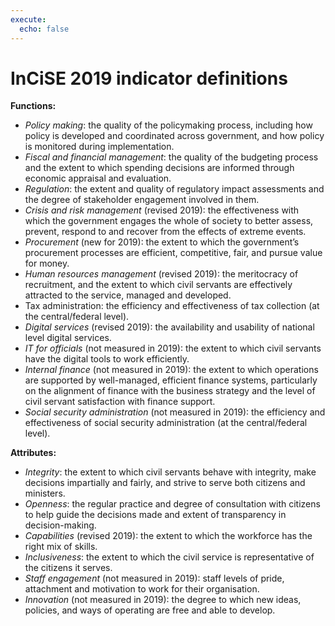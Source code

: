 ```yaml
---
execute:
  echo: false
---
```


# InCiSE 2019 indicator definitions {#sec-definitions}

**Functions:**

* *Policy making*: the quality of the policymaking process, including how policy
  is developed and coordinated across government, and how policy is monitored
  during implementation.
* *Fiscal and financial management*: the quality of the budgeting process and
  the extent to which spending decisions are informed through economic
  appraisal and evaluation.
* *Regulation*: the extent and quality of regulatory impact assessments and the
  degree of stakeholder engagement involved in them.
* *Crisis and risk management* (revised 2019): the effectiveness with which the
  government engages the whole of society to better assess, prevent, respond
  to and recover from the effects of extreme events.
* *Procurement* (new for 2019): the extent to which the government’s
  procurement processes are efficient, competitive, fair, and pursue value for
  money.
* *Human resources management* (revised 2019): the meritocracy of recruitment,
  and the extent to which civil servants are effectively attracted to the
  service, managed and developed.
* Tax administration: the efficiency and effectiveness of tax collection (at
  the central/federal level).
* *Digital services* (revised 2019): the availability and usability of national
  level digital services.
* *IT for officials* (not measured in 2019): the extent to which civil servants
  have the digital tools to work efficiently.
* *Internal finance* (not measured in 2019): the extent to which operations are
  supported by well-managed, efficient finance systems, particularly on the
  alignment of finance with the business strategy and the level of civil
  servant satisfaction with finance support.
* *Social security administration* (not measured in 2019): the efficiency and
  effectiveness of social security administration (at the central/federal
  level).

**Attributes:**

* *Integrity*: the extent to which civil servants behave with integrity, make
  decisions impartially and fairly, and strive to serve both citizens and
  ministers.
* *Openness*: the regular practice and degree of consultation with citizens to
  help guide the decisions made and extent of transparency in decision-making.
* *Capabilities* (revised 2019): the extent to which the workforce has the right
  mix of skills.
* *Inclusiveness*: the extent to which the civil service is representative of
  the citizens it serves.
* *Staff engagement* (not measured in 2019): staff levels of pride, attachment
  and motivation to work for their organisation.
* *Innovation* (not measured in 2019): the degree to which new ideas, policies,
  and ways of operating are free and able to develop.
